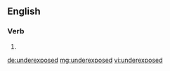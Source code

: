 ==English==

===Verb===
{{head|en|verb form}}

# {{en-past of|underexpose}}

[[de:underexposed]]
[[mg:underexposed]]
[[vi:underexposed]]